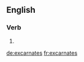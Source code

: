 ==English==

===Verb===
{{head|en|verb form}}

# {{en-third-person singular of|excarnate}}

[[de:excarnates]]
[[fr:excarnates]]